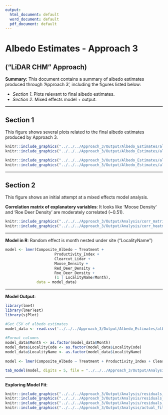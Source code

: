 ```yaml
---
output:
  html_document: default
  word_document: default
  pdf_document: default
---
```


# Albedo Estimates - Approach 3
## ("LiDAR CHM" Approach)

**Summary:**
This document contains a summary of albedo estimates produced through 'Approach 3', including the figures listed below:

* *Section 1*. Plots relevant to final albedo estimates.
* *Section 2*. Mixed effects model + output.
  
***

## Section 1
This figure shows several plots related to the final albedo estimates produced by Approach 3. 
  
```r

knitr::include_graphics("../../../Approach_3/Output/Albedo_Estimates/albedo_boxplot_approach_3.png")
knitr::include_graphics("../../../Approach_3/Output/Albedo_Estimates/albedo_histogram_approach_3.png")

```

```r

knitr::include_graphics("../../../Approach_3/Output/Albedo_Estimates/albedo_time_series_approach_3.png")
knitr::include_graphics("../../../Approach_3/Output/Albedo_Estimates/albedo_grouped_boxplot_approach_3.png")

```

***

\pagebreak

## Section 2
This figure shows an initial attempt at a mixed effects model analysis.

**Correlation matrix of explanatory variables**:
It looks like 'Moose Density' and 'Roe Deer Density' are moderately correlated (~0.51).

```r

knitr::include_graphics("../../../Approach_3/Output/Analysis/corr_matrix_approach_3.png")
knitr::include_graphics("../../../Approach_3/Output/Analysis/corr_heatmap_approach_3.png")

```

***

**Model in R**: 
Random effect is month nested under site ("LocalityName")

```r
model <- lmer(Composite_Albedo ~ Treatment +
                      Productivity_Index +
                      Clearcut_Lidar +
                      Moose_Density +
                      Red_Deer_Density +
                      Roe_Deer_Density +
                      (1 | LocalityName/Month),
              data = model_data)
```

***

**Model Output**:

```r

library(lme4)
library(lmerTest)
library(sjPlot)

#Get CSV of albedo estimates
model_data <- read.csv('../../../Approach_3/Output/Albedo_Estimates/albedo_estimates_approach_3.csv', header = TRUE)
                
#Format columns
model_data$Month <- as.factor(model_data$Month)
model_data$LocalityCode <- as.factor(model_data$LocalityCode)
model_data$LocalityName <- as.factor(model_data$LocalityName)
                
model <- lmer(Composite_Albedo ~ Treatment + Productivity_Index + Clearcut_Lidar + Moose_Density + Red_Deer_Density + Roe_Deer_Density + (1 | LocalityName/Month), data = model_data)

tab_model(model, digits = 5, file = "../../../Approach_3/Output/Analysis/model_approach_3.html")

```

***

**Exploring Model Fit**:

```r

knitr::include_graphics("../../../Approach_3/Output/Analysis/residuals_plot_approach_3.png")
knitr::include_graphics("../../../Approach_3/Output/Analysis/residuals_qq_approach_3.png")
knitr::include_graphics("../../../Approach_3/Output/Analysis/residuals_hist_approach_3.png")
knitr::include_graphics("../../../Approach_3/Output/Analysis/actual_fitted_approach_3.png")


```
